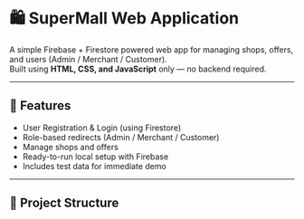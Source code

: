 # 🛍️ SuperMall Web Application

A simple Firebase + Firestore powered web app for managing shops, offers, and users (Admin / Merchant / Customer).  
Built using **HTML, CSS, and JavaScript** only — no backend required.

---

## 🚀 Features
- User Registration & Login (using Firestore)
- Role-based redirects (Admin / Merchant / Customer)
- Manage shops and offers
- Ready-to-run local setup with Firebase
- Includes test data for immediate demo

---

## 🧩 Project Structure

